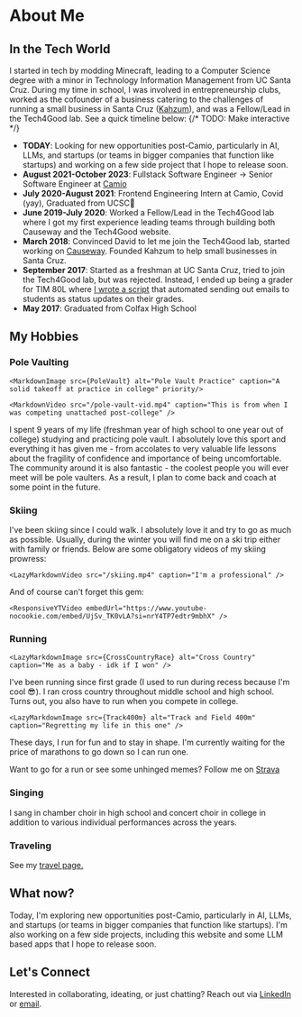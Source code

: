 

# About Me
## In the Tech World
I started in tech by modding Minecraft, leading to a Computer Science degree with a minor in Technology Information Management from UC Santa Cruz. During my time in school, I was involved in entrepreneurship clubs, worked as the cofounder of a business catering to the challenges of running a small business in Santa Cruz ([Kahzum](/projects)), and was a Fellow/Lead in the Tech4Good lab. See a quick timeline below:
    {/* TODO: Make interactive */}
* **TODAY**: Looking for new opportunities post-Camio, particularly in AI, LLMs, and startups (or teams in bigger companies that function like startups) and working on a few side project that I hope to release soon.
* **August 2021-October 2023**: Fullstack Software Engineer -> Senior Software Engineer at [Camio](https://camio.com)
* **July 2020-August 2021**: Frontend Engineering Intern at Camio, Covid (yay), Graduated from UCSC🎉
* **June 2019-July 2020**: Worked a Fellow/Lead in the Tech4Good lab where I got my first experience leading teams through building both Causeway and the Tech4Good website.
* **March 2018**: Convinced David to let me join the Tech4Good lab, started working on [Causeway](/projects). Founded Kahzum to help small businesses in Santa Cruz.
* **September 2017**: Started as a freshman at UC Santa Cruz, tried to join the Tech4Good lab, but was rejected. Instead, I ended up being a grader for TIM 80L where [I wrote a script](https://github.com/mlpierce22/TIM-80L-Scripts-for-Grading) that automated sending out emails to students as status updates on their grades. 
* **May 2017**: Graduated from Colfax High School

## My Hobbies

### Pole Vaulting
    <MarkdownImage src={PoleVault} alt="Pole Vault Practice" caption="A solid takeoff at practice in college" priority/>

    <MarkdownVideo src="/pole-vault-vid.mp4" caption="This is from when I was competing unattached post-college" />

I spent 9 years of my life (freshman year of high school to one year out of college) studying and practicing pole vault. I absolutely love this sport and everything it has given me - from accolates to very valuable life lessons about the fragility of confidence and importance of being uncomfortable. The community around it is also fantastic - the coolest people you will ever meet will be pole vaulters. As a result, I plan to come back and coach at some point in the future.

### Skiing

I've been skiing since I could walk. I absolutely love it and try to go as much as possible. Usually, during the winter you will find me on a ski trip either with family or friends. Below are some obligatory videos of my skiing prowress:

    <LazyMarkdownVideo src="/skiing.mp4" caption="I'm a professional" />

And of course can't forget this gem:

    <ResponsiveYTVideo embedUrl="https://www.youtube-nocookie.com/embed/UjSv_TK0vLA?si=nrY4TP7edtr9mbhX" />

### Running

    <LazyMarkdownImage src={CrossCountryRace} alt="Cross Country" caption="Me as a baby - idk if I won" />

I've been running since first grade (I used to run during recess because I'm cool 😎). I ran cross country throughout middle school and high school. Turns out, you also have to run when you compete in college.

    <LazyMarkdownImage src={Track400m} alt="Track and Field 400m" caption="Regretting my life in this one" />

These days, I run for fun and to stay in shape. I'm currently waiting for the price of marathons to go down so I can run one.

Want to go for a run or see some unhinged memes? Follow me on [Strava](https://www.strava.com/athletes/7363472)

### Singing

I sang in chamber choir in high school and concert choir in college in addition to various individual performances across the years.

### Traveling
See my [travel page.](/travel)


## What now?
Today, I'm exploring new opportunities post-Camio, particularly in AI, LLMs, and startups (or teams in bigger companies that function like startups). I'm also working on a few side projects, including this website and some LLM based apps that I hope to release soon.

## Let's Connect
Interested in collaborating, ideating, or just chatting? Reach out via [LinkedIn](https://linkedin.com/in/malapier) or [email](mailto:mlpierce22@gmail?subject=Hello%20Mason).